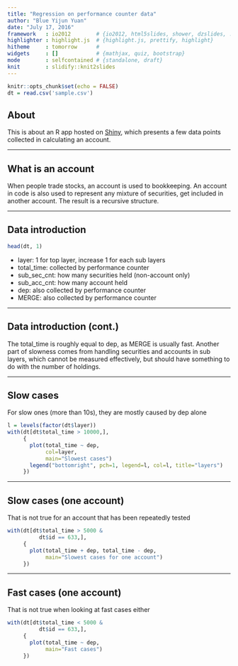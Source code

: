 ```yaml
---
title: "Regression on performance counter data"
author: "Blue Yijun Yuan"
date: "July 17, 2016"
framework   : io2012        # {io2012, html5slides, shower, dzslides, ...}
highlighter : highlight.js  # {highlight.js, prettify, highlight}
hitheme     : tomorrow      # 
widgets     : []            # {mathjax, quiz, bootstrap}
mode        : selfcontained # {standalone, draft}
knit        : slidify::knit2slides
---
```


```r
knitr::opts_chunk$set(echo = FALSE)
dt = read.csv('sample.csv')
```

## About

This is about an R app hosted on [Shiny](https://bbbush.shinyapps.io/dss-devdataprod-20160620/), which presents a few data points collected in calculating an account.

---

## What is an account

When people trade stocks, an account is used to bookkeeping. An account in code is also used to represent any mixture of securities, get included in another account. The result is a recursive structure.

---

## Data introduction

```r
head(dt, 1)
```
- layer: 1 for top layer, increase 1 for each sub layers
- total_time: collected by performance counter
- sub_sec_cnt: how many securities held (non-account only)
- sub_acc_cnt: how many account held
- dep: also collected by performance counter
- MERGE: also collected by performance counter

---

## Data introduction (cont.)

The total_time is roughly equal to dep, as MERGE is usually fast. Another part of slowness comes from handling securities and accounts in sub layers, which cannot be measured effectively, but should have something to do with the number of holdings.

---

## Slow cases

For slow ones (more than 10s), they are mostly caused by dep alone
```r
l = levels(factor(dt$layer))
with(dt[dt$total_time > 10000,],
     {
       plot(total_time ~ dep,
            col=layer,
            main="Slowest cases")
       legend("bottomright", pch=1, legend=l, col=l, title="layers")
     })
```

---

## Slow cases (one account)

That is not true for an account that has been repeatedly tested
```r
with(dt[dt$total_time > 5000 &
          dt$id == 633,],
     {
       plot(total_time + dep, total_time - dep,
            main="Slowest cases for one account")
     })
```


---

## Fast cases (one account)

That is not true when looking at fast cases either

```r
with(dt[dt$total_time < 5000 &
          dt$id == 633,],
     {
       plot(total_time ~ dep,
            main="Fast cases")
     })
```


